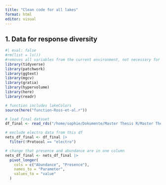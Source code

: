 ```yaml
---
title: "Clean code for all lakes"
format: html
editor: visual
---
```


## 1. Data for response diversity

```r
#| eval: false
#rm(list = ls())
#removes all variables from the current environment, not necessary for what I am doing here
library(tidyverse)
library(patchwork)
library(ggtext)
library(mgcv)
library(gratia)
library(hypervolume)
library(here)
library(readr)

# function includes lakeColors
source(here("function-Ross-et-al.r"))

# load final dataset
df_final <- read_rds("/home/sophie/Dokumente/Master Thesis R/Master Thesis Analysis/df_final.rds")
```

```r
# exclude electro data from this df
nets_df_final <- df_final |>
  filter(!Protocol == "electro") 

# change that presence and abundance are in one column
nets_df_final <- nets_df_final |> 
  pivot_longer(
    cols = c("Abundance", "Presence"), 
    names_to = "Parameter", 
    values_to = "value"
  )
```
